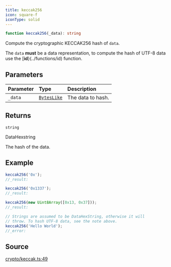 ```yaml
---
title: keccak256
icon: square-f
iconType: solid
---
```


```ts
function keccak256(_data): string
```

Compute the cryptographic KECCAK256 hash of `data`.

The `data` **must** be a data representation, to compute the hash of UTF-8 data use the [**id**}(../functions/id)
function.

## Parameters

| Parameter | Type | Description |
| :------ | :------ | :------ |
| `_data` | [`BytesLike`](/content/type-aliases/BytesLike) | The data to hash. |

## Returns

`string`

DataHexstring

The hash of the data.

## Example

```ts
keccak256('0x');
//_result:

keccak256('0x1337');
//_result:

keccak256(new Uint8Array([0x13, 0x37]));
//_result:

// Strings are assumed to be DataHexString, otherwise it will
// throw. To hash UTF-8 data, see the note above.
keccak256('Hello World');
//_error:
```

## Source

[crypto/keccak.ts:49](https://github.com/dominant-strategies/quais.js/blob/3fde6763235c7029b19260e352cfa6956f8b8444/src/crypto/keccak.ts#L49)
